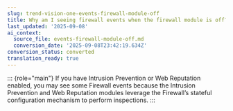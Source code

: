 ```yaml
---
slug: trend-vision-one-events-firewall-module-off
title: Why am I seeing firewall events when the firewall module is off?
last_updated: '2025-09-08'
ai_context:
  source_file: events-firewall-module-off.md
  conversion_date: '2025-09-08T23:42:19.634Z'
conversion_status: converted
translation_ready: true
---
```


::: {role="main"}
If you have Intrusion Prevention or Web Reputation enabled, you may see some Firewall events because the Intrusion Prevention and Web Reputation modules leverage the Firewall’s stateful configuration mechanism to perform inspections.
:::
